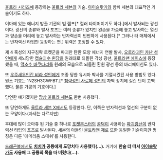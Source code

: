 [[울트라 시리즈]]에 등장하는 [[울트라 세븐]]의 기술. [[아이슬랏가]]와 함께 세븐의 대표적인 기술이기도 하다.

이마에 있는 에너지 방출 기관의 빔 램프[* 컬러 타이머이기도 하다.]에서 발사되는 광선이다. 광선의 종류와 발사 포즈는 여러 종류가 있지만 왼손을 가슴에 놓고 발사하는 열선과 양손을 머리에 놓고 발사하는 반자력선이 빈번하게 사용된다.[* 그러나 타 매체에서는 반자력선 타입만 등장하는 편.] 위력은 조정할 수 있다. 

제 4 혹성의 지구침략 로켓군을 파괴한 탄환 모양 에너지 연발 발사, [[오로라괴인 카난 성인]]에게 세뇌당한 [[캡슐괴수 윈담]]을 원래대로 되돌린 각성 광선, [[울트라맨 에이스]]에 등장했을 때, [[맥초수 바쿠타리]]를 원래의 모습으로 되돌린 환원 광선 등의 바리에이션도 있다. 

또 [[우주새우인간 비라 성인]]에게 조종 당한 유시마 박사를 기절시켰던 사용 방법도 있다. 원소 기호는 'N2SH3GWFB1'.[* [[침략성인 사로메 성인]]의 자백 장치에 걸린 단이 고백했다. 물론 가공의 기호이다.]

당연한 얘기겠지만 [[망상 울트라 세븐]]도 한번 사용했다.

또 당연하게도 [[울트라 세븐 X]]에서도 등장한다. 단, 이쪽은 반자력선과 열선의 구분이 없는 모양이다.(자세는 다르지만)

후대에 많이 오마쥬 된 기술 중 하나로 [[포켓몬스터]]의 [[골덕]]이 사용하는 [[파괴광선]]이 반자력선 타입의 포즈로 발사된다. 세븐의 아들인 [[울트라맨 제로]] 또한 동일한 기술이지만 명칭은 다른 '에메리움 스매쉬'를 사용한다.

[[드래곤볼]]에서도 '''[[치치(드래곤볼)|치치]]가 공룡에게 도망치다 사용했다(...).''' 거기에 '''한술 더 떠서 [[아이슬랏가]]도 사용해 그 공룡의 목을 따 버렸다(...).'''
